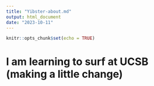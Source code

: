 ```yaml
---
title: "Yibster-about.md"
output: html_document
date: "2023-10-11"
---
```


```r
knitr::opts_chunk$set(echo = TRUE)
```


# I am learning to surf at UCSB (making a little change)